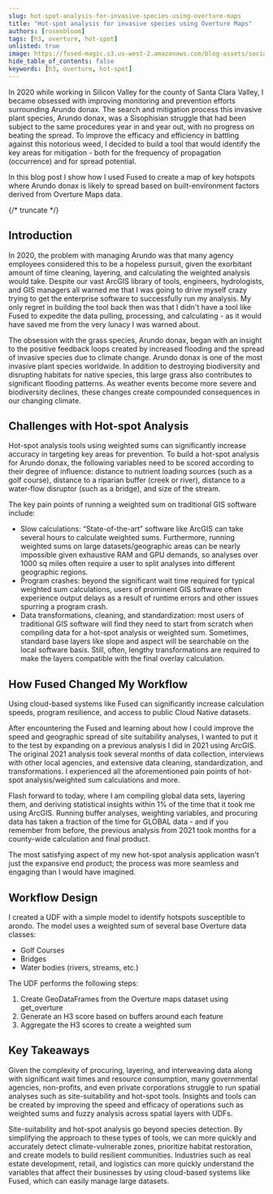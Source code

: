 ```yaml
---
slug: hot-spot-analysis-for-invasive-species-using-overture-maps
title: "Hot-spot analysis for invasive species using Overture Maps"
authors: [rosenbloom]
tags: [h3, overture, hot-spot]
unlisted: true
image: https://fused-magic.s3.us-west-2.amazonaws.com/blog-assets/social_jennings.png
hide_table_of_contents: false
keywords: [h3, overture, hot-spot]
---
```


In 2020 while working in Silicon Valley for the county of Santa Clara Valley, I became obsessed with improving monitoring and prevention efforts surrounding Arundo donax. The search and mitigation process this invasive plant species, Arundo donax, was a Sisophisian struggle that had been subject to the same procedures year in and year out, with no progress on beating the spread. To improve the efficacy and efficiency in battling against this notorious weed, I decided to build a tool that would identify the key areas for mitigation - both for the frequency of propagation (occurrence) and for spread potential.

In this blog post I show how I used Fused to create a map of key hotspots where Arundo donax is likely to spread based on built-environment factors derived from Overture Maps data.

{/* truncate */}

## Introduction

In 2020, the problem with managing Arundo was that many agency employees considered this to be a hopeless pursuit, given the exorbitant amount of time cleaning, layering, and calculating the weighted analysis would take. Despite our vast ArcGIS library of tools, engineers, hydrologists, and GIS managers all warned me that I was going to drive myself crazy trying to get the enterprise software to successfully run my analysis. My only regret in building the tool back then was that I didn't have a tool like Fused to expedite the data pulling, processing, and calculating - as it would have saved me from the very lunacy I was warned about.

The obsession with the grass species, Arundo donax, began with an insight to the positive feedback loops created by increased flooding and the spread of invasive species due to climate change. Arundo donax is one of the most invasive plant species worldwide. In addition to destroying biodiversity and disrupting habitats for native species, this large grass also contributes to significant flooding patterns. As weather events become more severe and biodiversity declines, these changes create compounded consequences in our changing climate.

## Challenges with Hot-spot Analysis

Hot-spot analysis tools using weighted sums can significantly increase accuracy in targeting key areas for prevention. To build a hot-spot analysis for Arundo donax, the following variables need to be scored according to their degree of influence: distance to nutrient loading sources (such as a golf course), distance to a riparian buffer (creek or river), distance to a water-flow disruptor (such as a bridge), and size of the stream.

The key pain points of running a weighted sum on traditional GIS software include:
- Slow calculations: “State-of-the-art” software like ArcGIS can take several hours to calculate weighted sums. Furthermore, running weighted sums on large datasets/geographic areas can be nearly impossible given exhaustive RAM and GPU demands, so analyses over 1000 sq miles often require a user to split analyses into different geographic regions.
- Program crashes: beyond the significant wait time required for typical weighted sum calculations, users of prominent GIS software often experience output delays as a result of runtime errors and other issues spurring a program crash.
- Data transformations, cleaning, and standardization: most users of traditional GIS software will find they need to start from scratch when compiling data for a hot-spot analysis or weighted sum. Sometimes, standard base layers like slope and aspect will be searchable on the local software basis. Still, often, lengthy transformations are required to make the layers compatible with the final overlay calculation.

## How Fused Changed My Workflow

Using cloud-based systems like Fused can significantly increase calculation speeds, program resilience, and access to public Cloud Native datasets.

After encountering the Fused and learning about how I could improve the speed and geographic spread of site suitability analyses, I wanted to put it to the test by expanding on a previous analysis I did in 2021 using ArcGIS. The original 2021 analysis took several months of data collection, interviews with other local agencies, and extensive data cleaning, standardization, and transformations. I experienced all the aforementioned pain points of hot-spot analysis/weighted sum calculations and more.

Flash forward to today, where I am compiling global data sets, layering them, and deriving statistical insights within 1% of the time that it took me using ArcGIS. Running buffer analyses, weighting variables, and procuring data has taken a fraction of the time for GLOBAL data - and if you remember from before, the previous analysis from 2021 took months for a county-wide calculation and final product.

The most satisfying aspect of my new hot-spot analysis application wasn't just the expansive end product; the process was more seamless and engaging than I would have imagined.

## Workflow Design

I created a UDF with a simple model to identify hotspots susceptible to arondo. The model uses a weighted sum of several base Overture data classes:

- Golf Courses
- Bridges
- Water bodies (rivers, streams, etc.)

The UDF performs the following steps:
1. Create GeoDataFrames from the Overture maps dataset using get_overture
2. Generate an H3 score based on buffers around each feature
3. Aggregate the H3 scores to create a weighted sum

## Key Takeaways
Given the complexity of procuring, layering, and interweaving data along with significant wait times and resource consumption, many governmental agencies, non-profits, and even private corporations struggle to run spatial analyses such as site-suitability and hot-spot tools. Insights and tools can be created by improving the speed and efficacy of operations such as weighted sums and fuzzy analysis across spatial layers with UDFs.

Site-suitability and hot-spot analysis go beyond species detection. By simplifying the approach to these types of tools, we can more quickly and accurately detect climate-vulnerable zones, prioritize habitat restoration, and create models to build resilient communities. Industries such as real estate development, retail, and logistics can more quickly understand the variables that affect their businesses by using cloud-based systems like Fused, which can easily manage large datasets.
